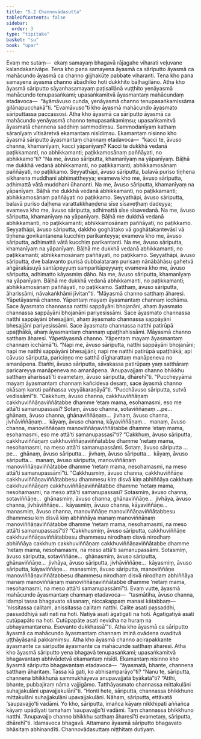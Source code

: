 ```yaml
---
title: "5.2 Channovādasutta"
tableOfContents: false
sidebar:
  order: 3
type: "tipitaka"
basket: "su"
book: "upar"
---
```



<DynamicBreadcrumb />

<Division number="389" book="upar">

<Paragraph number="1132" book="upar">
Evaṃ me sutaṃ—  ekaṃ samayaṃ bhagavā rājagahe viharati veḷuvane kalandakanivāpe. Tena kho pana samayena āyasmā ca sāriputto āyasmā ca mahācundo āyasmā ca channo gijjhakūṭe pabbate viharanti. Tena kho pana samayena āyasmā channo ābādhiko hoti dukkhito bāḷhagilāno. Atha kho āyasmā sāriputto sāyanhasamayaṃ paṭisallānā vuṭṭhito yenāyasmā mahācundo tenupasaṅkami; upasaṅkamitvā āyasmantaṃ mahācundaṃ etadavoca—  “āyāmāvuso cunda, yenāyasmā channo tenupasaṅkamissāma gilānapucchakā”ti. “Evamāvuso”ti kho āyasmā mahācundo āyasmato sāriputtassa paccassosi.
</Paragraph>

<Paragraph number="1133" book="upar">
Atha kho āyasmā ca sāriputto āyasmā ca mahācundo yenāyasmā channo tenupasaṅkamiṃsu; upasaṅkamitvā āyasmatā channena saddhiṃ sammodiṃsu. Sammodanīyaṃ kathaṃ sāraṇīyaṃ vītisāretvā ekamantaṃ nisīdiṃsu. Ekamantaṃ nisinno kho āyasmā sāriputto āyasmantaṃ channaṃ etadavoca—  “kacci te, āvuso channa, khamanīyaṃ, kacci yāpanīyaṃ? Kacci te dukkhā vedanā paṭikkamanti, no abhikkamanti; paṭikkamosānaṃ paññāyati, no abhikkamo”ti?
</Paragraph>

<Paragraph number="1134" book="upar">
“Na me, āvuso sāriputta, khamanīyaṃ na yāpanīyaṃ. Bāḷhā me dukkhā vedanā abhikkamanti, no paṭikkamanti; abhikkamosānaṃ paññāyati, no paṭikkamo. Seyyathāpi, āvuso sāriputta, balavā puriso tiṇhena sikharena muddhani abhimattheyya; evameva kho me, āvuso sāriputta, adhimattā vātā muddhani ūhananti. Na me, āvuso sāriputta, khamanīyaṃ na yāpanīyaṃ. Bāḷhā me dukkhā vedanā abhikkamanti, no paṭikkamanti; abhikkamosānaṃ paññāyati no paṭikkamo. Seyyathāpi, āvuso sāriputta, balavā puriso daḷhena varattakkhaṇḍena sīse sīsaveṭhaṃ dadeyya; evameva kho me, āvuso sāriputta, adhimattā sīse sīsavedanā. Na me, āvuso sāriputta, khamanīyaṃ na yāpanīyaṃ. Bāḷhā me dukkhā vedanā abhikkamanti, no paṭikkamanti; abhikkamosānaṃ paññāyati, no paṭikkamo. Seyyathāpi, āvuso sāriputta, dakkho goghātako vā goghātakantevāsī vā tiṇhena govikantanena kucchiṃ parikanteyya; evameva kho me, āvuso sāriputta, adhimattā vātā kucchiṃ parikantanti. Na me, āvuso sāriputta, khamanīyaṃ na yāpanīyaṃ. Bāḷhā me dukkhā vedanā abhikkamanti, no paṭikkamanti; abhikkamosānaṃ paññāyati, no paṭikkamo. Seyyathāpi, āvuso sāriputta, dve balavanto purisā dubbalataraṃ purisaṃ nānābāhāsu gahetvā aṅgārakāsuyā santāpeyyuṃ samparitāpeyyuṃ; evameva kho me, āvuso sāriputta, adhimatto kāyasmiṃ ḍāho. Na me, āvuso sāriputta, khamanīyaṃ na yāpanīyaṃ. Bāḷhā me dukkhā vedanā abhikkamanti, no paṭikkamanti; abhikkamosānaṃ paññāyati, no paṭikkamo. Satthaṃ, āvuso sāriputta, āharissāmi, nāvakaṅkhāmi jīvitan”ti.
</Paragraph>

</Division>
<Division number="390" book="upar">

<Paragraph number="1135" book="upar">
“Māyasmā channo satthaṃ āharesi. Yāpetāyasmā channo. Yāpentaṃ mayaṃ āyasmantaṃ channaṃ icchāma. Sace āyasmato channassa natthi sappāyāni bhojanāni, ahaṃ āyasmato channassa sappāyāni bhojanāni pariyesissāmi. Sace āyasmato channassa natthi sappāyāni bhesajjāni, ahaṃ āyasmato channassa sappāyāni bhesajjāni pariyesissāmi. Sace āyasmato channassa natthi patirūpā upaṭṭhākā, ahaṃ āyasmantaṃ channaṃ upaṭṭhahissāmi. Māyasmā channo satthaṃ āharesi. Yāpetāyasmā channo. Yāpentaṃ mayaṃ āyasmantaṃ channaṃ icchāmā”ti.
</Paragraph>

<Paragraph number="1136" book="upar">
“Napi me, āvuso sāriputta, natthi sappāyāni bhojanāni; napi me natthi sappāyāni bhesajjāni; napi me natthi patirūpā upaṭṭhākā; api cāvuso sāriputta, pariciṇṇo me satthā dīgharattaṃ manāpeneva no amanāpena. Etañhi, āvuso sāriputta, sāvakassa patirūpaṃ yaṃ satthāraṃ paricareyya manāpeneva no amanāpena. ‘Anupavajjaṃ channo bhikkhu satthaṃ āharissatī’ti evametaṃ, āvuso sāriputta, dhārehī”ti. “Puccheyyāma mayaṃ āyasmantaṃ channaṃ kañcideva desaṃ, sace āyasmā channo okāsaṃ karoti pañhassa veyyākaraṇāyā”ti. “Pucchāvuso sāriputta, sutvā vedissāmī”ti.
</Paragraph>

</Division>
<Division number="391" book="upar">

<Paragraph number="1137" book="upar">
“Cakkhuṃ, āvuso channa, cakkhuviññāṇaṃ cakkhuviññāṇaviññātabbe dhamme ‘etaṃ mama, esohamasmi, eso me attā’ti samanupassasi? Sotaṃ, āvuso channa, sotaviññāṇaṃ …pe…  ghānaṃ, āvuso channa, ghānaviññāṇaṃ…  jivhaṃ, āvuso channa, jivhāviññāṇaṃ…  kāyaṃ, āvuso channa, kāyaviññāṇaṃ…  manaṃ, āvuso channa, manoviññāṇaṃ manoviññāṇaviññātabbe dhamme ‘etaṃ mama, esohamasmi, eso me attā’ti samanupassasī”ti?
</Paragraph>

<Paragraph number="1138" book="upar">
“Cakkhuṃ, āvuso sāriputta, cakkhuviññāṇaṃ cakkhuviññāṇaviññātabbe dhamme ‘netaṃ mama, nesohamasmi, na meso attā’ti samanupassāmi. Sotaṃ, āvuso sāriputta …pe…  ghānaṃ, āvuso sāriputta…  jivhaṃ, āvuso sāriputta…  kāyaṃ, āvuso sāriputta…  manaṃ, āvuso sāriputta, manoviññāṇaṃ manoviññāṇaviññātabbe dhamme ‘netaṃ mama, nesohamasmi, na meso attā’ti samanupassāmī”ti.
</Paragraph>

</Division>
<Division number="392" book="upar">

<Paragraph number="1139" book="upar">
“Cakkhusmiṃ, āvuso channa, cakkhuviññāṇe cakkhuviññāṇaviññātabbesu dhammesu kiṃ disvā kiṃ abhiññāya cakkhuṃ cakkhuviññāṇaṃ cakkhuviññāṇaviññātabbe dhamme ‘netaṃ mama, nesohamasmi, na meso attā’ti samanupassasi? Sotasmiṃ, āvuso channa, sotaviññāṇe…  ghānasmiṃ, āvuso channa, ghānaviññāṇe…  jivhāya, āvuso channa, jivhāviññāṇe…  kāyasmiṃ, āvuso channa, kāyaviññāṇe…  manasmiṃ, āvuso channa, manoviññāṇe manoviññāṇaviññātabbesu dhammesu kiṃ disvā kiṃ abhiññāya manaṃ manoviññāṇaṃ manoviññāṇaviññātabbe dhamme ‘netaṃ mama, nesohamasmi, na meso attā’ti samanupassasī”ti?
</Paragraph>

<Paragraph number="1140" book="upar">
“Cakkhusmiṃ, āvuso sāriputta, cakkhuviññāṇe cakkhuviññāṇaviññātabbesu dhammesu nirodhaṃ disvā nirodhaṃ abhiññāya cakkhuṃ cakkhuviññāṇaṃ cakkhuviññāṇaviññātabbe dhamme ‘netaṃ mama, nesohamasmi, na meso attā’ti samanupassāmi. Sotasmiṃ, āvuso sāriputta, sotaviññāṇe…  ghānasmiṃ, āvuso sāriputta, ghānaviññāṇe…  jivhāya, āvuso sāriputta, jivhāviññāṇe…  kāyasmiṃ, āvuso sāriputta, kāyaviññāṇe…  manasmiṃ, āvuso sāriputta, manoviññāṇe manoviññāṇaviññātabbesu dhammesu nirodhaṃ disvā nirodhaṃ abhiññāya manaṃ manoviññāṇaṃ manoviññāṇaviññātabbe dhamme ‘netaṃ mama, nesohamasmi, na meso attā’ti samanupassāmī”ti.
</Paragraph>

</Division>
<Division number="393" book="upar">

<Paragraph number="1141" book="upar">
Evaṃ vutte, āyasmā mahācundo āyasmantaṃ channaṃ etadavoca—  “tasmātiha, āvuso channa, idampi tassa bhagavato sāsanaṃ, niccakappaṃ manasi kātabbaṃ—  ‘nissitassa calitaṃ, anissitassa calitaṃ natthi. Calite asati passaddhi, passaddhiyā sati nati na hoti. Natiyā asati āgatigati na hoti. Āgatigatiyā asati cutūpapāto na hoti. Cutūpapāte asati nevidha na huraṃ na ubhayamantarena. Esevanto dukkhassā’”ti. Atha kho āyasmā ca sāriputto āyasmā ca mahācundo āyasmantaṃ channaṃ iminā ovādena ovaditvā uṭṭhāyāsanā pakkamiṃsu.
</Paragraph>

</Division>
<Division number="394" book="upar">

<Paragraph number="1142" book="upar">
Atha kho āyasmā channo acirapakkante āyasmante ca sāriputte āyasmante ca mahācunde satthaṃ āharesi. Atha kho āyasmā sāriputto yena bhagavā tenupasaṅkami; upasaṅkamitvā bhagavantaṃ abhivādetvā ekamantaṃ nisīdi. Ekamantaṃ nisinno kho āyasmā sāriputto bhagavantaṃ etadavoca—  “āyasmatā, bhante, channena satthaṃ āharitaṃ. Tassa kā gati, ko abhisamparāyo”ti? “Nanu te, sāriputta, channena bhikkhunā sammukhāyeva anupavajjatā byākatā”ti? “Atthi, bhante, pubbajiraṃ nāma vajjigāmo. Tatthāyasmato channassa mittakulāni suhajjakulāni upavajjakulānī”ti. “Honti hete, sāriputta, channassa bhikkhuno mittakulāni suhajjakulāni upavajjakulāni. Nāhaṃ, sāriputta, ettāvatā ‘saupavajjo’ti vadāmi. Yo kho, sāriputta, imañca kāyaṃ nikkhipati aññañca kāyaṃ upādiyati tamahaṃ ‘saupavajjo’ti vadāmi. Taṃ channassa bhikkhuno natthi. ‘Anupavajjo channo bhikkhu satthaṃ āharesī’ti evametaṃ, sāriputta, dhārehī”ti.
</Paragraph>

<Paragraph number="1143" book="upar">
Idamavoca bhagavā. Attamano āyasmā sāriputto bhagavato bhāsitaṃ abhinandīti.

</Paragraph>
</Division>

<Paragraph number="1144" type="center" book="upar">
Channovādasuttaṃ niṭṭhitaṃ dutiyaṃ.
</Paragraph>
